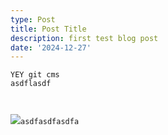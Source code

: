 ```yaml
---
type: Post
title: Post Title
description: first test blog post
date: '2024-12-27'
---
```

```
YEY git cms
asdflasdf


```

```
```

![](https://preview--testtemplateblog-ef063.stackbit.dev/_static/app-assets/public/images/bmc-logo-no-background%20\(1\).png)`asdfasdfasdfa`
